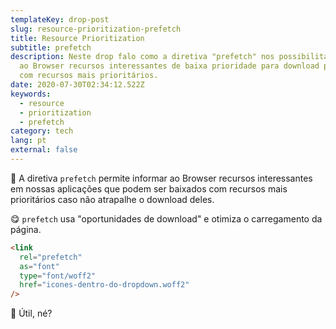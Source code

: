 ```yaml
---
templateKey: drop-post
slug: resource-prioritization-prefetch
title: Resource Prioritization
subtitle: prefetch
description: Neste drop falo como a diretiva "prefetch" nos possibilita informar
  ao Browser recursos interessantes de baixa prioridade para download paralelo
  com recursos mais prioritários.
date: 2020-07-30T02:34:12.522Z
keywords:
  - resource
  - prioritization
  - prefetch
category: tech
lang: pt
external: false
---
```

🤯 A diretiva `prefetch` permite informar ao Browser recursos interessantes em nossas aplicações que podem ser baixados com recursos mais prioritários caso não atrapalhe o download deles.

😋 `prefetch` usa "oportunidades de download" e otimiza o carregamento da página.

```html
<link
  rel="prefetch"
  as="font"
  type="font/woff2"
  href="icones-dentro-do-dropdown.woff2"
/>
```

💬 Útil, né?


